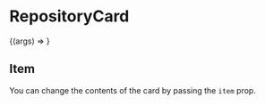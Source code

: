 

<Meta title="Molecules | RepositoryCard" component={RepositoryCard} />

# RepositoryCard

<Preview>
  <Story
    name="Basic"
    args={{
      item: {
        name: 'stegappasaurus',
        description:
          'An mobile app, created using React Native. Uses steganography to hide messages in images.',
        link: '/project/stegappasaurus',
        stars: 4,
        url: 'https://gitlab.com/hmajid2301/stegappasaurus',
      },
    }}
  >
    {(args) => <RepositoryCard {...args} />}
  </Story>
</Preview>

<Props story="Basic" />

## Item

You can change the contents of the card by passing the `item` prop.

<Preview>
  <Story name="Item">
    <RepositoryCard
      item={{
        name: 'composerisation',
        description: 'Converts commands between docker run and docker compose.',
        link: '/project/composerisation',
        stars: 1,
        url: 'https://gitlab.com/hmajid2301/composerisation',
      }}
    />
  </Story>
</Preview>
